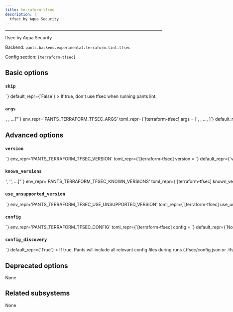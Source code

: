 ```yaml
---
title: terraform-tfsec
description: |
  tfsec by Aqua Security
---
```



---

tfsec by Aqua Security

Backend: <span className="color--primary">`pants.backend.experimental.terraform.lint.tfsec`</span>

Config section: <span className="color--primary">`[terraform-tfsec]`</span>

<span className={styles.options}>

## Basic options

### `skip`

<Option
  cli_repr={`--[no-]terraform-tfsec-skip`}
  env_repr='PANTS_TERRAFORM_TFSEC_SKIP'
  toml_repr={`[terraform-tfsec]
skip = <bool>`}
  default_repr={`False`}
>

If true, don&#x27;t use tfsec when running `pants lint`.

</Option>

### `args`

<Option
  cli_repr={`--terraform-tfsec-args="[<shell_str>, <shell_str>, ...]"`}
  env_repr='PANTS_TERRAFORM_TFSEC_ARGS'
  toml_repr={`[terraform-tfsec]
args = [
    <shell_str>,
    <shell_str>,
    ...,
]`}
  default_repr={`[]`}
>

Arguments to pass directly to tfsec, e.g. `--terraform-tfsec-args='--minimum-severity=MEDIUM'`.

</Option>

## Advanced options

### `version`

<Option
  cli_repr={`--terraform-tfsec-version=<str>`}
  env_repr='PANTS_TERRAFORM_TFSEC_VERSION'
  toml_repr={`[terraform-tfsec]
version = <str>`}
  default_repr={`v1.28.1`}
>

Use this version of tfsec.

</Option>

### `known_versions`

<Option
  cli_repr={`--terraform-tfsec-known-versions="['<str>', '<str>', ...]"`}
  env_repr='PANTS_TERRAFORM_TFSEC_KNOWN_VERSIONS'
  toml_repr={`[terraform-tfsec]
known_versions = [
    '<str>',
    '<str>',
    ...,
]`}
  default_repr={`[\n  "v1.28.1|linux_x86_64|57b902b31da3eed12448a4e82a8aca30477e4bcd1bf99e3f65310eae0889f88d|26427634"\n]`}
>

Known versions to verify downloads against.

Each element is a pipe-separated string of `version|platform|sha256|length` or
`version|platform|sha256|length|url_override`, where:

- `version` is the version string
- `platform` is one of `[linux_arm64,linux_x86_64,macos_arm64,macos_x86_64]`
- `sha256` is the 64-character hex representation of the expected sha256
  digest of the download file, as emitted by `shasum -a 256`
- `length` is the expected length of the download file in bytes, as emitted by
  `wc -c`
- (Optional) `url_override` is a specific url to use instead of the normally
  generated url for this version

E.g., `3.1.2|macos_x86_64|6d0f18cd84b918c7b3edd0203e75569e0c7caecb1367bbbe409b44e28514f5be|42813`.
and `3.1.2|macos_arm64 |aca5c1da0192e2fd46b7b55ab290a92c5f07309e7b0ebf4e45ba95731ae98291|50926|https://example.mac.org/bin/v3.1.2/mac-aarch64-v3.1.2.tgz`.

Values are space-stripped, so pipes can be indented for readability if necessary.

</Option>

### `use_unsupported_version`

<Option
  cli_repr={`--terraform-tfsec-use-unsupported-version=<UnsupportedVersionUsage>`}
  env_repr='PANTS_TERRAFORM_TFSEC_USE_UNSUPPORTED_VERSION'
  toml_repr={`[terraform-tfsec]
use_unsupported_version = <UnsupportedVersionUsage>`}
  one_of='error, warning'
  default_repr={`error`}
>

What action to take in case the requested version of tfsec is not supported.

Supported tfsec versions: unspecified

</Option>

### `config`

<Option
  cli_repr={`--terraform-tfsec-config=<file_option>`}
  env_repr='PANTS_TERRAFORM_TFSEC_CONFIG'
  toml_repr={`[terraform-tfsec]
config = <file_option>`}
  default_repr={`None`}
>

Path to the tfsec config file (https://aquasecurity.github.io/tfsec/latest/guides/configuration/config/)

Setting this option will disable `[terraform-tfsec].config_discovery`. Use this option if the config is located in a non-standard location.

</Option>

### `config_discovery`

<Option
  cli_repr={`--[no-]terraform-tfsec-config-discovery`}
  env_repr='PANTS_TERRAFORM_TFSEC_CONFIG_DISCOVERY'
  toml_repr={`[terraform-tfsec]
config_discovery = <bool>`}
  default_repr={`True`}
>

If true, Pants will include all relevant config files during runs (`.tfsec/config.json` or `.tfsec/config.yml`). Note that you will have to tell Pants to include this file by adding `"!.tfsec/"` to `[global].pants_ignore.add`.

Use `[terraform-tfsec].config` instead if your config is in a non-standard location.

</Option>

## Deprecated options

None

## Related subsystems

None

</span>
